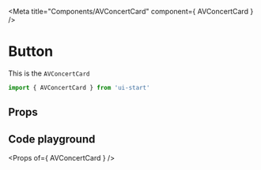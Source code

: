 

<Meta title="Components/AVConcertCard" component={ AVConcertCard } />

# Button

This is the `AVConcertCard`

```jsx
import { AVConcertCard } from 'ui-start'
```

<Preview withSource="open">
    <Story name="AVConcertCard">
        <AVConcertCard 
            text="Come see us headline one of the worlds first ever fully net zero festivals Come see us headline one of the worlds first ever fully net zero festivals"
            image="http://www.fillmurray.com/g/300/300" 
            title="Festival net zero - Coventry, The MTC, 22/06/21" />
    </Story>
</Preview>

## Props

## Code playground

<Preview withToolbar>
    <Story name="AVConcertCard sandbox">
        <AVConcertCard 
            text={text("text", "Hello world")}
            title={text("title", "Hello world")}
            image={text("image", "http://www.fillmurray.com/g/300/300")}
            color={text("color", "white")}
            font={text("font", "impact")}/>
    </Story>
</Preview>

<Props of={ AVConcertCard } />